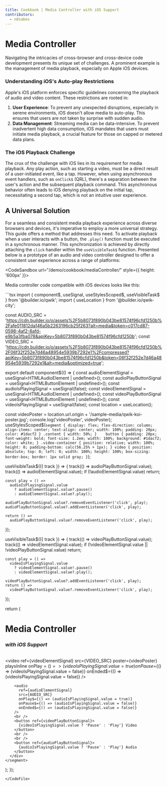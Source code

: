 ```yaml
---
title: Cookbook | Media Controller with iOS Support
contributors:
  - n8sabes
---
```



# Media Controller

Navigating the intricacies of cross-browser and cross-device code development presents its unique set of challenges. A prominent example is the management of media playback, especially on Apple iOS devices.

### Understanding iOS's Auto-play Restrictions

Apple's iOS platform enforces specific guidelines concerning the playback of audio and video content. These restrictions are rooted in:

1. **User Experience**: To prevent any unexpected disruptions, especially in serene environments, iOS doesn't allow media to auto-play. This ensures that users are not taken by surprise with sudden audio.
2. **Data Management**: Streaming media can be data-intensive. To prevent inadvertent high data consumption, iOS mandates that users must initiate media playback, a crucial feature for those on capped or metered data plans.

### The iOS Playback Challenge

The crux of the challenge with iOS lies in its requirement for media playback. Any play action, such as starting a video, must be a direct result of a user-initiated event, like a tap. However, when using asynchronous event handlers, such as `onClick$` (QRL), there's a separation between the user's action and the subsequent playback command. This asynchronous behavior often leads to iOS denying playback on the initial tap, necessitating a second tap, which is not an intuitive user experience.

## A Universal Solution

For a seamless and consistent media playback experience across diverse browsers and devices, it's imperative to employ a more universal strategy. This guide offers a method that addresses this need. To activate playback when a user interacts with a button, the `.play()` function must be executed in a synchronous manner. This synchronization is achieved by directly attaching the `click` handler within the `useVisibleTask$` function. Presented below is a prototype of an audio and video controller designed to offer a consistent user experience across a range of platforms:

<CodeSandbox url="/demo/cookbook/mediaController/"  style={{ height: '600px' }}>
</CodeSandbox>

Media controller code compatible with iOS devices looks like this:

<CodeFile src="/src/routes/demo/cookbook/mediaController/index.tsx">
```tsx
import { component$, useSignal, useStylesScoped$, useVisibleTask$ } from '@builder.io/qwik';
import { useLocation } from '@builder.io/qwik-city';

const AUDIO_SRC =
  'https://cdn.builder.io/o/assets%2F5b8073f890b043be81574f96cfd1250b%2Fafe011812da146a5b2263196cb25f263?alt=media&token=c017cd87-0598-4af2-8afd-e9b5a3fba078&apiKey=5b8073f890b043be81574f96cfd1250b';
const VIDEO_SRC =
  'https://cdn.builder.io/o/assets%2F5b8073f890b043be81574f96cfd1250b%2F06f32f252e7d46a48954e5939b7292e1%2Fcompressed?apiKey=5b8073f890b043be81574f96cfd1250b&token=06f32f252e7d46a48954e5939b7292e1&alt=media&optimized=true';

export default component$(() => {
  const audioElementSignal = useSignal<HTMLAudioElement | undefined>();
  const audioPlayButtonSignal = useSignal<HTMLButtonElement | undefined>();
  const audioIsPlayingSignal = useSignal(false);
  const videoElementSignal = useSignal<HTMLAudioElement | undefined>();
  const videoPlayButtonSignal = useSignal<HTMLButtonElement | undefined>();
  const videoIsPlayingSignal = useSignal(false);
  const location = useLocation();

  const videoPoster =
    location.url.origin + '/sample-media/qwik-koi-poster.jpg';
  console.log('videoPoster', videoPoster);
  useStylesScoped$(`
        segment {
          display: flex;
          flex-direction: column;
          align-items: center;
          text-align: center;
          width: 100%;
          padding: 20px;
          color: #1dacf2
        }
        .content {
          width: 50%;
        }   
        button {
          padding: 20px;
          font-weight: bold;
          font-size: 1.2em;
          width: 100%;
          background: #1dacf2;
          color: white;
        }
        .video-container {
          position: relative;
          width: 100%;
          height: 0;
          padding-bottom: calc(56.25% + 1px);
        }
        video {
          position: absolute;
          top: 0;
          left: 0;
          width: 100%;
          height: 100%;
          box-sizing: border-box;
          border: 1px solid gray;
        }
        `);

  useVisibleTask$(({ track }) => {
    track(() => audioPlayButtonSignal.value);
    track(() => audioElementSignal.value);
    if (!audioElementSignal.value) return;

    const play = () =>
      audioIsPlayingSignal.value
        ? audioElementSignal.value?.pause()
        : audioElementSignal.value?.play();

    audioPlayButtonSignal.value?.removeEventListener('click', play);
    audioPlayButtonSignal.value?.addEventListener('click', play);

    return () =>
      audioPlayButtonSignal.value?.removeEventListener('click', play);
  });

  useVisibleTask$(({ track }) => {
    track(() => videoPlayButtonSignal.value);
    track(() => videoElementSignal.value);
    if (!videoElementSignal.value || !videoPlayButtonSignal.value) return;

    const play = () =>
      videoIsPlayingSignal.value
        ? videoElementSignal.value!.pause()
        : videoElementSignal.value?.play();

    videoPlayButtonSignal.value?.addEventListener('click', play);
    return () =>
      videoPlayButtonSignal.value?.removeEventListener('click', play);
  });

  return (
    <segment>
      <div class="content">
        <h1>Media Controller</h1>
        <h3>
          <i>with iOS Support</i>
        </h3>
        <br />
        <div class="video-container">
          <video
            ref={videoElementSignal}
            src={VIDEO_SRC}
            poster={videoPoster}
            playsInline
            onPlay$={() => (videoIsPlayingSignal.value = true)}
            onPause$={() => (videoIsPlayingSignal.value = false)}
            onEnded$={() => (videoIsPlayingSignal.value = false)}
          />
        </div>

        <audio
          ref={audioElementSignal}
          src={AUDIO_SRC}
          onPlay$={() => (audioIsPlayingSignal.value = true)}
          onPause$={() => (audioIsPlayingSignal.value = false)}
          onEnded$={() => (audioIsPlayingSignal.value = false)}
        />
        <br />
        <button ref={videoPlayButtonSignal}>
          {videoIsPlayingSignal.value ? 'Pause' : 'Play'} Video
        </button>
        <br />
        <br />
        <button ref={audioPlayButtonSignal}>
          {audioIsPlayingSignal.value ? 'Pause' : 'Play'} Audio
        </button>
      </div>
    </segment>
  );
});
```
</CodeFile>

